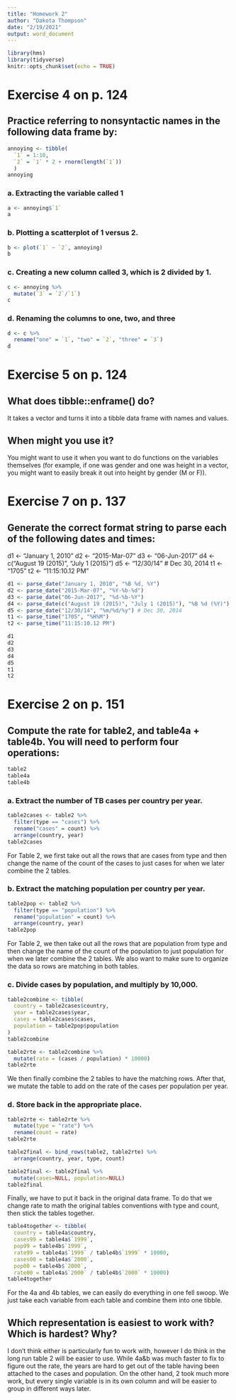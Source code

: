 ```yaml
---
title: "Homework 2"
author: "Dakota Thompson"
date: "2/19/2021"
output: word_document
---
```


```r
library(hms)
library(tidyverse)
knitr::opts_chunk$set(echo = TRUE)
```

# Exercise 4 on p. 124
## Practice referring to nonsyntactic names in the following data frame by:

```r
annoying <- tibble( 
  `1` = 1:10,
  `2` = `1` * 2 + rnorm(length(`1`))
  )
annoying
```

### a. Extracting the variable called 1

```r
a <- annoying$`1`
a
```

### b. Plotting a scatterplot of 1 versus 2.

```r
b <- plot(`1` ~ `2`, annoying)
b
```

### c. Creating a new column called 3, which is 2 divided by 1.

```r
c <- annoying %>%
  mutate(`3` = `2`/`1`)
c
```

### d. Renaming the columns to one, two, and three

```r
d <- c %>%
  rename("one" = `1`, "two" = `2`, "three" = `3`)
d
```

# Exercise 5 on p. 124
## What does tibble::enframe() do?

It takes a vector and turns it into a tibble data frame with names and values.

## When might you use it?

You might want to use it when you want to do functions on the variables themselves (for example, if one was gender and one was height in a vector, you might want to easily break it out into height by gender (M or F)).

# Exercise 7 on p. 137
## Generate the correct format string to parse each of the following dates and times:
d1 <- "January 1, 2010"
d2 <- "2015-Mar-07"
d3 <- "06-Jun-2017"
d4 <- c("August 19 (2015)", "July 1 (2015)")
d5 <- "12/30/14" # Dec 30, 2014
t1 <- "1705"
t2 <- "11:15:10.12 PM"

```r
d1 <- parse_date("January 1, 2010", "%B %d, %Y")
d2 <- parse_date("2015-Mar-07", "%Y-%b-%d")
d3 <- parse_date("06-Jun-2017", "%d-%b-%Y")
d4 <- parse_date(c("August 19 (2015)", "July 1 (2015)"), "%B %d (%Y)")
d5 <- parse_date("12/30/14", "%m/%d/%y") # Dec 30, 2014
t1 <- parse_time("1705", "%H%M")
t2 <- parse_time("11:15:10.12 PM")

d1
d2
d3
d4
d5
t1
t2
```

# Exercise 2 on p. 151
## Compute the rate for table2, and table4a + table4b. You will need to perform four operations:

```r
table2
table4a
table4b
```

### a. Extract the number of TB cases per country per year.

```r
table2cases <- table2 %>%
  filter(type == "cases") %>%
  rename("cases" = count) %>%
  arrange(country, year)
table2cases
```

For Table 2, we first take out all the rows that are cases from type and then change the name of the count of the cases to just cases for when we later combine the 2 tables.

### b. Extract the matching population per country per year.

```r
table2pop <- table2 %>%
  filter(type == "population") %>%
  rename("population" = count) %>%
  arrange(country, year)
table2pop
```

For Table 2, we then take out all the rows that are population from type and then change the name of the count of the population to just population for when we later combine the 2 tables. We also want to make sure to organize the data so rows are matching in both tables.

### c. Divide cases by population, and multiply by 10,000.

```r
table2combine <- tibble(
  country = table2cases$country,
  year = table2cases$year,
  cases = table2cases$cases,
  population = table2pop$population
)
table2combine

table2rte <- table2combine %>%
  mutate(rate = (cases / population) * 10000)
table2rte
```

We then finally combine the 2 tables to have the matching rows. After that, we mutate the table to add on the rate of the cases per population per year.

### d. Store back in the appropriate place.

```r
table2rte <- table2rte %>%
  mutate(type = "rate") %>%
  rename(count = rate)
table2rte

table2final <- bind_rows(table2, table2rte) %>%
  arrange(country, year, type, count)

table2final <- table2final %>%
  mutate(cases=NULL, population=NULL)
table2final
```

Finally, we have to put it back in the original data frame. To do that we change rate to math the original tables conventions with type and count, then stick the tables together.

```r
table4together <- tibble(
  country = table4a$country,
  cases99 = table4a$`1999`,
  pop99 = table4b$`1999`,
  rate99 = table4a$`1999` / table4b$`1999` * 10000,
  cases00 = table4a$`2000`,
  pop00 = table4b$`2000`,
  rate00 = table4a$`2000` / table4b$`2000` * 10000)
table4together
```

For the 4a and 4b tables, we can easily do everything in one fell swoop. We just take each variable from each table and combine them into one tibble.

## Which representation is easiest to work with? Which is hardest? Why?

I don't think either is particularly fun to work with, however I do think in the long run table 2 will be easier to use. While 4a&b was much faster to fix to figure out the rate, the years are hard to get out of the table having been attached to the cases and population. On the other hand, 2 took much more work, but every single variable is in its own column and will be easier to group in different ways later. 